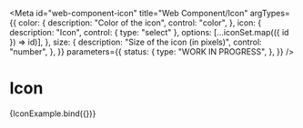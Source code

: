 <!-- @license CC0-1.0 -->


<Meta
  id="web-component-icon"
  title="Web Component/Icon"
  argTypes={{
    color: {
      description: "Color of the icon",
      control: "color",
    },
    icon: {
      description: "Icon",
      control: { type: "select" },
      options: [...iconSet.map(({ id }) => id)],
    },
    size: {
      description: "Size of the icon (in pixels)",
      control: "number",
    },
  }}
  parameters={{
    status: {
      type: "WORK IN PROGRESS",
    },
  }}
/>

# Icon

<Canvas>
  <Story
    name="Default"
    args={{
      color: "#888888",
      icon: "utrecht-icon-loupe",
      size: 32,
    }}
    parameters={{
      // This is an interactive example where styling is unimportant, ignore this test
      percy: false,
    }}
  >
    {IconExample.bind({})}
  </Story>
</Canvas>

<ArgsTable story="Default" />
